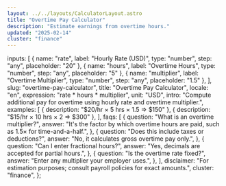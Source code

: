 ```yaml
---
layout: ../../layouts/CalculatorLayout.astro
title: "Overtime Pay Calculator"
description: "Estimate earnings from overtime hours."
updated: "2025-02-14"
cluster: "finance"
---
```



  inputs: [
    { name: "rate", label: "Hourly Rate (USD)", type: "number", step: "any", placeholder: "20" },
    { name: "hours", label: "Overtime Hours", type: "number", step: "any", placeholder: "5" },
    { name: "multiplier", label: "Overtime Multiplier", type: "number", step: "any", placeholder: "1.5" },
  ],
  slug: "overtime-pay-calculator",
  title: "Overtime Pay Calculator",
  locale: "en",
  expression: "rate * hours * multiplier",
  unit: "USD",
  intro: "Compute additional pay for overtime using hourly rate and overtime multiplier.",
  examples: [
    { description: "$20/hr × 5 hrs × 1.5 ⇒ $150" },
    { description: "$15/hr × 10 hrs × 2 ⇒ $300" },
  ],
  faqs: [
    {
      question: "What is an overtime multiplier?",
      answer: "It's the factor by which overtime hours are paid, such as 1.5× for time-and-a-half.",
    },
    {
      question: "Does this include taxes or deductions?",
      answer: "No, it calculates gross overtime pay only.",
    },
    {
      question: "Can I enter fractional hours?",
      answer: "Yes, decimals are accepted for partial hours.",
    },
    {
      question: "Is the overtime rate fixed?",
      answer: "Enter any multiplier your employer uses.",
    },
  ],
  disclaimer: "For estimation purposes; consult payroll policies for exact amounts.",
  cluster: "finance",
};

<Calculator schema={schema} />
